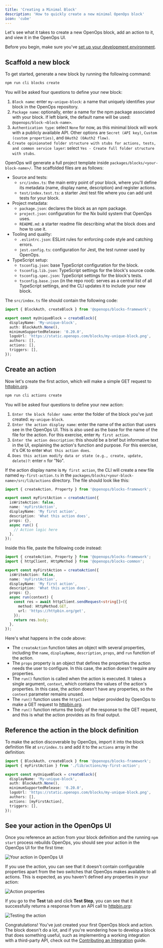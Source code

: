 ```yaml
---
title: 'Creating a Minimal Block'
description: 'How to quickly create a new minimal OpenOps block'
icon: 'cube'
---
```


Let's see what it takes to create a new OpenOps block, add an action to it, and view it in the OpenOps UI.

Before you begin, make sure you've [set up your development environment](/contributing/development-environment/).

## Scaffold a new block

To get started, generate a new block by running the following command:

```bash
npm run cli blocks create
```

You will be asked four questions to define your new block:

1. `Block name`: enter `my-unique-block`: a name that uniquely identifies your block in the OpenOps repository.
2. `Package name`: optionally, enter a name for the npm package associated with your block. If left blank, the default name will be used: `@openops/block-<block-name>`.
3. `Authentication type`: select `None` for now, as this minimal block will work with a publicly available API. Other options are `Secret (API key)`, `Custom (custom properties)`, and `OAuth2 (OAuth2 flow)`.
4. `Create opinionated folder structure with stubs for actions, tests, and common service layer`: select `Yes - Create full folder structure with stubs`.

OpenOps will generate a full project template inside `packages/blocks/<your-block-name>/`. The scaffolded files are as follows:
* Source and tests:
    * `src/index.ts`: the main entry point of your block, where you'll define its metadata (name, display name, description) and register actions.
    * `test/index.test.ts`: a starter Jest test file where you can add unit tests for your block.
* Project metadata:
    * `package.json`: declares the block as an npm package.
    * `project.json`: configuration for the Nx build system that OpenOps uses.
    * `README.md`: a starter readme file describing what the block does and how to use it.
* Tooling and quality:
    * `.eslintrc.json`: ESLint rules for enforcing code style and catching errors.
    * `jest.config.ts`: configuration for Jest, the test runner used by OpenOps.
* TypeScript setup:
    * `tsconfig.json`: base TypeScript configuration for the block.
    * `tsconfig.lib.json`: TypeScript settings for the block's source code.
    * `tsconfig.spec.json`: TypeScript settings for the block's tests.
    * `tsconfig.base.json` (in the repo root): serves as a central list of all TypeScript settings, and the CLI updates it to include your new block.

The `src/index.ts` file should contain the following code:

```ts
import { BlockAuth, createBlock } from '@openops/blocks-framework';

export const myUniqueBlock = createBlock({
  displayName: 'My-unique-block',
  auth: BlockAuth.None(),
  minimumSupportedRelease: '0.20.0',
  logoUrl: 'https://static.openops.com/blocks/my-unique-block.png',
  authors: [],
  actions: [],
  triggers: [],
});
```

## Create an action

Now let's create the first action, which will make a simple GET request to [httpbin.org](https://httpbin.org/).

```bash
npm run cli actions create
```

You will be asked four questions to define your new action:

1. `Enter the block folder name`: enter the folder of the block you've just created: `my-unique-block`.
2. `Enter the action display name`: enter the name of the action that users see in the OpenOps UI. This is also used as the base for the name of the file for the action. For this exercise, enter `My first action`.
3. `Enter the action description`: this should be a brief but informative text in the UI, explaining the action's function and purpose. For this exercise, it's OK to enter `What this action does`.
4. `Does this action modify data or state (e.g., create, update, delete)?`: enter `n` for "No".

If the action display name is `My first action`, the CLI will create a new file named `my-first-action.ts` in the `packages/blocks/<your-block-name>/src/lib/actions` directory. The file should look like this:

```typescript
import { createAction, Property } from '@openops/blocks-framework';

export const myFirstAction = createAction({
  isWriteAction: false,
  name: 'myFirstAction',
  displayName: 'My first action',
  description: 'What this action does',
  props: {},
  async run() {
    // Action logic here
  },
});
```

Inside this file, paste the following code instead:

```typescript
import { createAction, Property } from '@openops/blocks-framework';
import { httpClient, HttpMethod } from '@openops/blocks-common';

export const myFirstAction = createAction({
  isWriteAction: false,
  name: 'myFirstAction',
  displayName: 'My first action',
  description: 'What this action does',
  props: {},
  async run(context) {
    const res = await httpClient.sendRequest<string[]>({
      method: HttpMethod.GET,
      url: 'https://httpbin.org/get',
    });
    return res.body;
  },
});
```

Here's what happens in the code above:
* The `createAction` function takes an object with several properties, including the `name`, `displayName`, `description`, `props`, and `run` function of the action.
* The `props` property is an object that defines the properties the action needs the user to configure. In this case, the action doesn't require any properties.
* The `run()` function is called when the action is executed. It takes a single argument, `context`, which contains the values of the action's properties. In this case, the action doesn't have any properties, so the `context` parameter remains unused.
* The `run()` function uses the `httpClient` helper provided by OpenOps to make a GET request to [httpbin.org](https://httpbin.org/).
* The `run()` function returns the body of the response to the GET request, and this is what the action provides as its final output.

## Reference the action in the block definition

To make the action discoverable by OpenOps, import it into the block definition file at `src/index.ts` and add it to the `actions` array in the definition:

```typescript
import { BlockAuth, createBlock } from '@openops/blocks-framework';
import { myFirstAction } from './lib/actions/my-first-action';

export const myUniqueBlock = createBlock({
  displayName: 'My-unique-block',
  auth: BlockAuth.None(),
  minimumSupportedRelease: '0.20.0',
  logoUrl: 'https://static.openops.com/blocks/my-unique-block.png',
  authors: [],
  actions: [myFirstAction],
  triggers: [],
});
```

## See your action in the OpenOps UI

Once you reference an action from your block definition and the running `npm start` process rebuilds OpenOps, you should see your action in the OpenOps UI for the first time:

![Your action in OpenOps UI](/images/contributing/action-debuts-in-openops-ui.png)

If you use the action, you can see that it doesn't contain configurable properties apart from the two switches that OpenOps makes available to all actions. This is expected, as you haven't defined any properties in your action:

![Action properties](/images/contributing/action-properties-none.png)

If you go to the **Test** tab and click **Test Step**, you can see that it successfully returns a response from an API call to [httpbin.org](https://httpbin.org/):

![Testing the action](/images/contributing/action-testing.png)

Congratulations! You've just created your first OpenOps block and action. The block doesn't do a lot, and if you're wondering how to develop a block that does something useful, such as implementing a working integration with a third-party API, check out the [Contributing an Integration](/contributing/contributing-an-integration/) guide.
